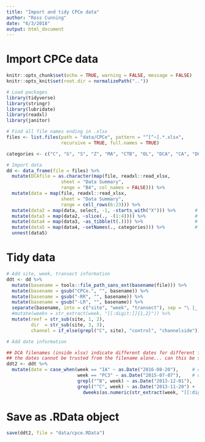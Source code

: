 ```yaml
---
title: "Import and tidy CPCe data"
author: "Ross Cunning"
date: "6/3/2018"
output: html_document
---
```


# Import CPCe data

```r
knitr::opts_chunk$set(echo = TRUE, warning = FALSE, message = FALSE)
knitr::opts_knit$set(root.dir = normalizePath(".."))

# Load packages
library(tidyverse)
library(stringr)
library(lubridate)
library(readxl)
library(janitor)
```


```r
# Find all file names ending in .xlsx 
files <- list.files(path = "data/CPCe", pattern = "^[^~].*.xlsx", 
                    recursive = TRUE, full.names = TRUE)

categories <- c("C", "G", "S", "Z", "MA", "CTB", "OL", "DCA", "CA", "DC", "SA", "R", "U")

# Import data
dd <- data_frame(file = files) %>%
  mutate(DCAfile = as.character(map(file, readxl::read_xlsx, 
                    sheet = "Data Summary", 
                    range = "B4", col_names = FALSE))) %>%
  mutate(data = map(file, readxl::read_xlsx, 
                    sheet = "Data Summary", 
                    range = cell_rows(6:23))) %>%
  mutate(data2 = map(data, select, -1, -starts_with("X"))) %>%       # get rid of empty columns
  mutate(data3 = map(data2, ~slice(., -(1:4)))) %>%                  # get rid of summary rows
  mutate(data4 = map(data3, ~as_tibble(t(.)))) %>%                   # transpose
  mutate(data5 = map(data4, ~setNames(., categories))) %>%           # set new colnames
  unnest(data5)
```

# Tidy data

```r
# Add site, week, transect information
ddt <- dd %>%
  mutate(basename = tools::file_path_sans_ext(basename(file))) %>%
  mutate(basename = gsub("CPCe.", "", basename)) %>%
  mutate(basename = gsub("-RR", "", basename)) %>%
  mutate(basename = gsub("-LR", "", basename)) %>%
  separate(basename, into = c("site", "week", "transect"), sep = "\ |_|-") %>%
  #mutate(weekn = str_extract(week, "[[:digit:]]{1,2}")) %>%
  mutate(reef = str_sub(site, 1, 2),
         dir  = str_sub(site, 3, 3),
         channel = if_else(grepl("C", site), "control", "channelside"))

# Add date information

## DCA filenames (inside xlsx) indicate different dates for different files with "BW4" in filename
## the dates cannot be trusted from the filename alone... can this be solved?
ddt2 <- ddt %>%
  mutate(date = case_when(week == "IA" ~ as.Date("2016-08-20"),     # confirm?
                          week == "PC3" ~ as.Date("2015-07-07"),    # confirm?
                          grepl("^B", week) ~ as.Date("2013-12-01"),    # 'baseline' confirm?
                          grepl("^C", week) ~ as.Date("2013-11-20") +  # compliance weeks since start
                            dweeks(as.numeric(str_extract(week, "[[:digit:]]{1,2}")))))

```

# Save as .RData object
```r
save(ddt2, file = "data/cpce.RData")
```


